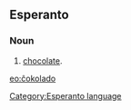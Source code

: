 ==Esperanto==
===Noun===
# [[chocolate]].

[[eo:ĉokolado]]
[[Category:Esperanto language]]
{{Universala Vortaro}}